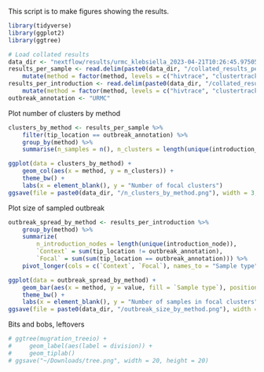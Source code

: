 This script is to make figures showing the results.

```r
library(tidyverse)
library(ggplot2)
library(ggtree)

# Load collated results
data_dir <- "nextflow/results/urmc_klebsiella_2023-04-21T10:26:45.975059-07:00"
results_per_sample <- read.delim(paste0(data_dir, "/collated_results_per_sample.txt"), sep = " ") %>%
    mutate(method = factor(method, levels = c("hivtrace", "clustertracker", "mugration")))
results_per_introduction <- read.delim(paste0(data_dir, "/collated_results_per_introduction.txt"), sep = " ") %>%
    mutate(method = factor(method, levels = c("hivtrace", "clustertracker", "mugration")))
outbreak_annotation <- "URMC"
```

Plot number of clusters by method
```r
clusters_by_method <- results_per_sample %>%
    filter(tip_location == outbreak_annotation) %>%
    group_by(method) %>%
    summarise(n_samples = n(), n_clusters = length(unique(introduction_node)))

ggplot(data = clusters_by_method) +
    geom_col(aes(x = method, y = n_clusters)) + 
    theme_bw() + 
    labs(x = element_blank(), y = "Number of focal clusters")
ggsave(file = paste0(data_dir, "/n_clusters_by_method.png"), width = 3, height = 4)
```

Plot size of sampled outbreak
```r
outbreak_spread_by_method <- results_per_introduction %>%
    group_by(method) %>%
    summarize(
        n_introduction_nodes = length(unique(introduction_node)),
        `Context` = sum(tip_location != outbreak_annotation),
        `Focal` = sum(sum(tip_location == outbreak_annotation))) %>%
    pivot_longer(cols = c(`Context`, `Focal`), names_to = "Sample type")

ggplot(data = outbreak_spread_by_method) +
    geom_bar(aes(x = method, y = value, fill = `Sample type`), position = "stack", stat = "identity") +
    theme_bw() +
    labs(x = element_blank(), y = "Number of samples in focal clusters")
ggsave(file = paste0(data_dir, "/outbreak_size_by_method.png"), width = 4, height = 4)
```

Bits and bobs, leftovers
```r
# ggtree(mugration_treeio) + 
#     geom_label(aes(label = division)) +
#     geom_tiplab()
# ggsave("~/Downloads/tree.png", width = 20, height = 20)   
```